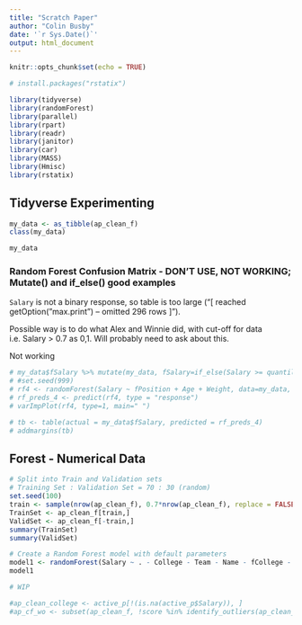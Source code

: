 ```yaml
---
title: "Scratch Paper"
author: "Colin Busby"
date: '`r Sys.Date()`'
output: html_document
---
```


```r
knitr::opts_chunk$set(echo = TRUE)
```

```r
# install.packages("rstatix")
```


```r
library(tidyverse)
library(randomForest)
library(parallel)
library(rpart)
library(readr)
library(janitor)
library(car)
library(MASS)
library(Hmisc)
library(rstatix)
```

## Tidyverse Experimenting

```r
my_data <- as_tibble(ap_clean_f)
class(my_data)
```

```r
my_data
```

### Random Forest Confusion Matrix - DON'T USE, NOT WORKING; Mutate() and if_else() good examples

`Salary` is not a binary response, so table is too large ("[ reached getOption("max.print") -- omitted 296 rows ]").

Possible way is to do what Alex and Winnie did, with cut-off for data i.e. Salary > 0.7 as 0,1.  Will probably need to ask about this.

Not working

```r
# my_data$fSalary %>% mutate(my_data, fSalary=if_else(Salary >= quantile(Salary, probs = 0.75), 1, 0))
# #set.seed(999)
# rf4 <- randomForest(Salary ~ fPosition + Age + Weight, data=my_data, n.var = 10, importance=TRUE)
# rf_preds_4 <- predict(rf4, type = "response")
# varImpPlot(rf4, type=1, main=" ")
```

```r
# tb <- table(actual = my_data$fSalary, predicted = rf_preds_4)
# addmargins(tb)
```

## Forest - Numerical Data

```r
# Split into Train and Validation sets
# Training Set : Validation Set = 70 : 30 (random)
set.seed(100)
train <- sample(nrow(ap_clean_f), 0.7*nrow(ap_clean_f), replace = FALSE)
TrainSet <- ap_clean_f[train,]
ValidSet <- ap_clean_f[-train,]
summary(TrainSet)
summary(ValidSet)
```

```r
# Create a Random Forest model with default parameters
model1 <- randomForest(Salary ~ . - College - Team - Name - fCollege - fTeam, data = TrainSet, importance = TRUE)
model1
```

```r
# WIP

#ap_clean_college <- active_p[!(is.na(active_p$Salary)), ]
#ap_cf_wo <- subset(ap_clean_f, !score %in% identify_outliers(ap_clean_f, "score")$score)
```




